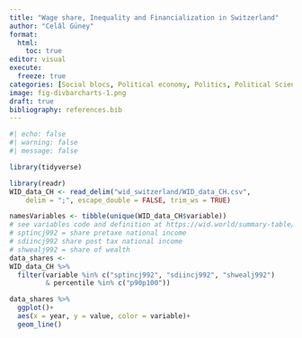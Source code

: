 ```yaml
---
title: "Wage share, Inequality and Financialization in Switzerland"
author: "Celâl Güney"
format: 
  html:
    toc: true
editor: visual
execute: 
  freeze: true
categories: [Social blocs, Political economy, Politics, Political Science]
image: fig-divbarcharts-1.png
draft: true
bibliography: references.bib
---
```


```r
#| echo: false
#| warning: false
#| message: false

library(tidyverse)

library(readr)
WID_data_CH <- read_delim("wid_switzerland/WID_data_CH.csv", 
    delim = ";", escape_double = FALSE, trim_ws = TRUE)

namesVariables <- tibble(unique(WID_data_CH$variable))
# see variables code and definition at https://wid.world/summary-table/ 
# sptincj992 = share pretaxe national income
# sdiincj992 share post tax national income
# shwealj992 = share of wealth
data_shares <- 
WID_data_CH %>% 
  filter(variable %in% c("sptincj992", "sdiincj992", "shwealj992")
         & percentile %in% c("p90p100"))
```

```r
data_shares %>% 
  ggplot()+
  aes(x = year, y = value, color = variable)+
  geom_line()
```

